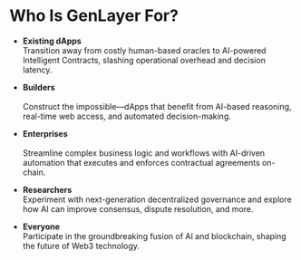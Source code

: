 # Who Is GenLayer For?

- **Existing dApps**     <br />
Transition away from costly human-based oracles to AI-powered Intelligent Contracts, slashing operational overhead and decision latency.

- **Builders** <br />   
Construct the impossible—dApps that benefit from AI-based reasoning, real-time web access, and automated decision-making.

- **Enterprises**    <br />    
Streamline complex business logic and workflows with AI-driven automation that executes and enforces contractual agreements on-chain.

- **Researchers** <br />
Experiment with next-generation decentralized governance and explore how AI can improve consensus, dispute resolution, and more.

- **Everyone**  <br />
Participate in the groundbreaking fusion of AI and blockchain, shaping the future of Web3 technology.
